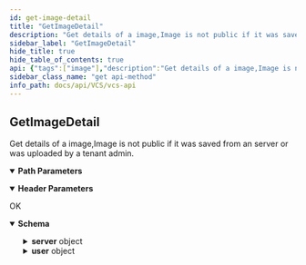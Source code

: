 ```yaml
---
id: get-image-detail
title: "GetImageDetail"
description: "Get details of a image,Image is not public if it was saved from an server or"
sidebar_label: "GetImageDetail"
hide_title: true
hide_table_of_contents: true
api: {"tags":["image"],"description":"Get details of a image,Image is not public if it was saved from an server or\nwas uploaded by a tenant admin.","parameters":[{"name":"image_id","in":"path","description":"image ID","required":true,"schema":{"type":"integer"}},{"name":"x-api-host","in":"header","description":"Authentication Required Parameters","required":true,"schema":{"type":"string","default":"openstack-taichung-default-2"}}],"responses":{"200":{"description":"OK","content":{"application/json":{"schema":{"type":"object","properties":{"base_image":{"format":"int64","type":"integer"},"create_time":{"format":"date-time","type":"string"},"delete_time":{"format":"date-time","type":"string"},"desc":{"type":"string"},"id":{"format":"int64","type":"integer"},"is_deleted":{"type":"boolean"},"is_enabled":{"type":"boolean"},"is_public":{"type":"boolean"},"license_type":{"type":"string"},"name":{"type":"string"},"os":{"type":"string"},"os_version":{"type":"string"},"platform":{"type":"string"},"ref_img_id":{"type":"string"},"size":{"type":"integer","format":"int64","description":"The unit is bytes"},"server":{"required":["hostname","id"],"type":"object","properties":{"hostname":{"type":"string"},"id":{"type":"integer","format":"int64"}}},"user":{"required":["display_name","email","id","username"],"type":"object","properties":{"id":{"type":"string"},"display_name":{"type":"string"},"username":{"type":"string"},"email":{"type":"string"}}},"status":{"type":"string"},"status_reason":{"type":"string"}},"required":["id","name","platform","ref_img_id","is_enabled","is_deleted","status","status_reason","is_public","create_time","delete_time","desc","os","os_version","server","size"]}}}}},"method":"get","path":"/images/{image_id}/","servers":[{"url":"{apigateway}/api/v3/{ApiHost}/","variables":{"apigateway":{"default":"https://apigateway.twcc.ai"},"ApiHost":{"default":"openstack-taichung-default-2"}}}],"security":[{"ApiKeyAuth":[]}],"securitySchemes":{"ApiKeyAuth":{"type":"apiKey","in":"header","name":"x-api-key"}},"info":{"version":"1.5.4","title":"VCS API","description":"This is VCS API.\n"},"postman":{"name":"GetImageDetail","description":{"content":"Get details of a image,Image is not public if it was saved from an server or\nwas uploaded by a tenant admin.","type":"text/plain"},"url":{"path":["images",":image_id",""],"host":["{{baseUrl}}"],"query":[],"variable":[{"disabled":false,"description":{"content":"(Required) image ID","type":"text/plain"},"type":"any","value":"","key":"image_id"}]},"header":[{"disabled":false,"description":{"content":"(Required) Authentication Required Parameters","type":"text/plain"},"key":"x-api-host","value":""},{"key":"Accept","value":"application/json"}],"method":"GET"}}
sidebar_class_name: "get api-method"
info_path: docs/api/VCS/vcs-api
---
```



## GetImageDetail



Get details of a image,Image is not public if it was saved from an server or
was uploaded by a tenant admin.

<details style={{"marginBottom":"1rem"}} data-collapsed={false} open={true}><summary style={{}}><strong>Path Parameters</strong></summary><div><ul><ParamsItem className={"paramsItem"} param={{"name":"image_id","in":"path","description":"image ID","required":true,"schema":{"type":"integer"}}}></ParamsItem></ul></div></details><details style={{"marginBottom":"1rem"}} data-collapsed={false} open={true}><summary style={{}}><strong>Header Parameters</strong></summary><div><ul><ParamsItem className={"paramsItem"} param={{"name":"x-api-host","in":"header","description":"Authentication Required Parameters","required":true,"schema":{"type":"string","default":"openstack-taichung-default-2"}}}></ParamsItem></ul></div></details><div><ApiTabs><TabItem label={"200"} value={"200"}><div>

OK

</div><div><MimeTabs schemaType={"response"}><TabItem label={"application/json"} value={"application/json"}><SchemaTabs><TabItem label={"Schema"} value={"Schema"}><details style={{}} data-collapsed={false} open={true}><summary style={{"textAlign":"left"}}><strong>Schema</strong></summary><div style={{"textAlign":"left","marginLeft":"1rem"}}></div><ul style={{"marginLeft":"1rem"}}><SchemaItem collapsible={false} name={"base_image"} required={false} schemaDescription={undefined} schemaName={"int64"} qualifierMessage={undefined} defaultValue={undefined}></SchemaItem><SchemaItem collapsible={false} name={"create_time"} required={false} schemaDescription={undefined} schemaName={"date-time"} qualifierMessage={undefined} defaultValue={undefined}></SchemaItem><SchemaItem collapsible={false} name={"delete_time"} required={false} schemaDescription={undefined} schemaName={"date-time"} qualifierMessage={undefined} defaultValue={undefined}></SchemaItem><SchemaItem collapsible={false} name={"desc"} required={false} schemaDescription={undefined} schemaName={"string"} qualifierMessage={undefined} defaultValue={undefined}></SchemaItem><SchemaItem collapsible={false} name={"id"} required={false} schemaDescription={undefined} schemaName={"int64"} qualifierMessage={undefined} defaultValue={undefined}></SchemaItem><SchemaItem collapsible={false} name={"is_deleted"} required={false} schemaDescription={undefined} schemaName={"boolean"} qualifierMessage={undefined} defaultValue={undefined}></SchemaItem><SchemaItem collapsible={false} name={"is_enabled"} required={false} schemaDescription={undefined} schemaName={"boolean"} qualifierMessage={undefined} defaultValue={undefined}></SchemaItem><SchemaItem collapsible={false} name={"is_public"} required={false} schemaDescription={undefined} schemaName={"boolean"} qualifierMessage={undefined} defaultValue={undefined}></SchemaItem><SchemaItem collapsible={false} name={"license_type"} required={false} schemaDescription={undefined} schemaName={"string"} qualifierMessage={undefined} defaultValue={undefined}></SchemaItem><SchemaItem collapsible={false} name={"name"} required={false} schemaDescription={undefined} schemaName={"string"} qualifierMessage={undefined} defaultValue={undefined}></SchemaItem><SchemaItem collapsible={false} name={"os"} required={false} schemaDescription={undefined} schemaName={"string"} qualifierMessage={undefined} defaultValue={undefined}></SchemaItem><SchemaItem collapsible={false} name={"os_version"} required={false} schemaDescription={undefined} schemaName={"string"} qualifierMessage={undefined} defaultValue={undefined}></SchemaItem><SchemaItem collapsible={false} name={"platform"} required={false} schemaDescription={undefined} schemaName={"string"} qualifierMessage={undefined} defaultValue={undefined}></SchemaItem><SchemaItem collapsible={false} name={"ref_img_id"} required={false} schemaDescription={undefined} schemaName={"string"} qualifierMessage={undefined} defaultValue={undefined}></SchemaItem><SchemaItem collapsible={false} name={"size"} required={false} schemaDescription={"The unit is bytes"} schemaName={"int64"} qualifierMessage={undefined} defaultValue={undefined}></SchemaItem><SchemaItem collapsible={true} className={"schemaItem"}><details style={{}}><summary style={{}}><strong>server</strong><span style={{"opacity":"0.6"}}> object</span></summary><div style={{"marginLeft":"1rem"}}><SchemaItem collapsible={false} name={"hostname"} required={false} schemaDescription={undefined} schemaName={"string"} qualifierMessage={undefined} defaultValue={undefined}></SchemaItem><SchemaItem collapsible={false} name={"id"} required={false} schemaDescription={undefined} schemaName={"int64"} qualifierMessage={undefined} defaultValue={undefined}></SchemaItem></div></details></SchemaItem><SchemaItem collapsible={true} className={"schemaItem"}><details style={{}}><summary style={{}}><strong>user</strong><span style={{"opacity":"0.6"}}> object</span></summary><div style={{"marginLeft":"1rem"}}><SchemaItem collapsible={false} name={"id"} required={false} schemaDescription={undefined} schemaName={"string"} qualifierMessage={undefined} defaultValue={undefined}></SchemaItem><SchemaItem collapsible={false} name={"display_name"} required={false} schemaDescription={undefined} schemaName={"string"} qualifierMessage={undefined} defaultValue={undefined}></SchemaItem><SchemaItem collapsible={false} name={"username"} required={false} schemaDescription={undefined} schemaName={"string"} qualifierMessage={undefined} defaultValue={undefined}></SchemaItem><SchemaItem collapsible={false} name={"email"} required={false} schemaDescription={undefined} schemaName={"string"} qualifierMessage={undefined} defaultValue={undefined}></SchemaItem></div></details></SchemaItem><SchemaItem collapsible={false} name={"status"} required={false} schemaDescription={undefined} schemaName={"string"} qualifierMessage={undefined} defaultValue={undefined}></SchemaItem><SchemaItem collapsible={false} name={"status_reason"} required={false} schemaDescription={undefined} schemaName={"string"} qualifierMessage={undefined} defaultValue={undefined}></SchemaItem></ul></details></TabItem><TabItem label={"Example (from schema)"} value={"Example (from schema)"}><ResponseSamples responseExample={"{\n  \"base_image\": 0,\n  \"create_time\": \"2022-12-07\",\n  \"delete_time\": \"2022-12-07\",\n  \"desc\": \"string\",\n  \"id\": 0,\n  \"is_deleted\": true,\n  \"is_enabled\": true,\n  \"is_public\": true,\n  \"license_type\": \"string\",\n  \"name\": \"string\",\n  \"os\": \"string\",\n  \"os_version\": \"string\",\n  \"platform\": \"string\",\n  \"ref_img_id\": \"string\",\n  \"size\": 0,\n  \"server\": {\n    \"hostname\": \"string\",\n    \"id\": 0\n  },\n  \"user\": {\n    \"id\": \"string\",\n    \"display_name\": \"string\",\n    \"username\": \"string\",\n    \"email\": \"string\"\n  },\n  \"status\": \"string\",\n  \"status_reason\": \"string\"\n}"} language={"json"}></ResponseSamples></TabItem></SchemaTabs></TabItem></MimeTabs></div></TabItem></ApiTabs></div>
      